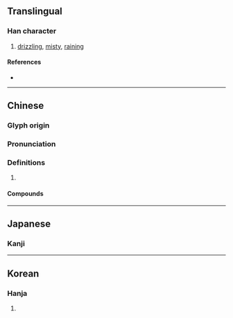 {{also|蒙}}
{{character info/new}}
==Translingual==

===Han character===
{{Han char|rn=85|rad=水|as=14|sn=17|four=34132|canj=ETBO|ids=⿰氵蒙}}

# [[drizzle|drizzling]], [[misty]], [[rain]]ing

====References====
* {{Han ref|kx=0655.300|dkj=18491|dj=1066.040|hdz=31753.010|uh=6FDB|ud=28635|bh=C0DB|bd=49371}}

----

==Chinese==
{{zh-forms|s=蒙|alt=靀}}

===Glyph origin===
{{Han etym}}

===Pronunciation===
{{zh-pron
|m=méng
|c=mung4
|mn=bông
|mc=y
|oc=y
|cat=
}}

===Definitions===
{{zh-hanzi}}

# {{rfdef|zh}}

====Compounds====
{{zh-der|冥濛|凌濛初|涳濛|淡濛濛|溟濛|澒濛|濛昧|濛昧不清|濛汜|濛濛|濛濛細雨|濛鬆雨|濛鴻|灰濛濛|空濛|迷濛}}

----

==Japanese==

===Kanji===
{{ja-kanji|grade=9|rs=水14}}

----

==Korean==

===Hanja===
{{ko-hanja|hangeul=몽|eumhun=|rv=mong|mr=mong|y=mong}}

# {{defn|lang=ko|sort=水14}}